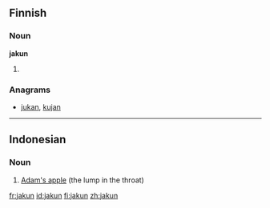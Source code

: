 ==Finnish==

===Noun===
'''jakun'''

# {{fi-form of|jakku|type=noun|case=genitive|pl=singular}}

===Anagrams===
* [[jukan#Finnish|jukan]], [[kujan#Finnish|kujan]]

----

==Indonesian==

===Noun===
{{head|id|noun}}

# [[Adam's apple]] (the lump in the throat)

{{tbot entry|Indonesian|Adam's apple|2009|January|id}}

[[fr:jakun]]
[[id:jakun]]
[[fi:jakun]]
[[zh:jakun]]